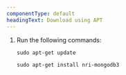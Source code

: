 ```yaml
---
componentType: default
headingText: Download using APT
---
```


1. Run the following commands:

   ```shell
   sudo apt-get update
   ```

   ```shell
   sudo apt-get install nri-mongodb3
   ```
